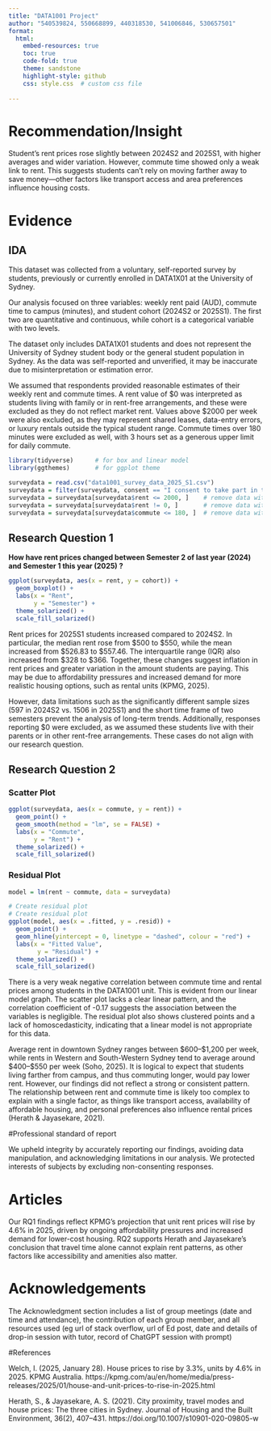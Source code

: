 ---
title: "DATA1001 Project"
author: "540539824, 550668899, 440318530, 541006846, 530657501"  
format: 
  html:
    embed-resources: true
    toc: true
    code-fold: true
    theme: sandstone
    highlight-style: github
    css: style.css  # custom css file
    
---

# Recommendation/Insight

Student's rent prices rose slightly between 2024S2 and 2025S1, with higher averages and wider variation. However, commute time showed only a weak link to rent. This suggests students can’t rely on moving farther away to save money—other factors like transport access and area preferences influence housing costs.

# Evidence

## IDA

This dataset was collected from a voluntary, self-reported survey by students, previously or currently enrolled in DATA1X01 at the University of Sydney. 

Our analysis focused on three variables: weekly rent paid (AUD), commute time to campus (minutes), and student cohort (2024S2 or 2025S1). The first two are quantitative and continuous, while cohort is a categorical variable with two levels. 

The dataset only includes DATA1X01 students and does not represent the University of Sydney student body or the general student population in Sydney. As the data was self-reported and unverified, it may be inaccurate due to misinterpretation or estimation error.

We assumed that respondents provided reasonable estimates of their weekly rent and commute times. A rent value of \$0 was interpreted as students living with family or in rent-free arrangements, and these were excluded as they do not reflect market rent. Values above \$2000 per week were also excluded, as they may represent shared leases, data-entry errors, or luxury rentals outside the typical student range. Commute times over 180 minutes were excluded as well, with 3 hours set as a generous upper limit for daily commute.

```{r, warning = FALSE, message = FALSE}
library(tidyverse)      # for box and linear model
library(ggthemes)       # for ggplot theme

surveydata = read.csv("data1001_survey_data_2025_S1.csv")     
surveydata = filter(surveydata, consent == "I consent to take part in the study") # remove students who did not consent to take part in the study
surveydata = surveydata[surveydata$rent <= 2000, ]    # remove data with rent greater than 2000
surveydata = surveydata[surveydata$rent != 0, ]       # remove data with 0 rent
surveydata = surveydata[surveydata$commute <= 180, ]  # remove data with commute time greater than 180 minutes
```




## Research Question 1

**How have rent prices changed between Semester 2 of last year (2024) and Semester 1 this year (2025) ?**

```{r}
ggplot(surveydata, aes(x = rent, y = cohort)) +
  geom_boxplot() +
  labs(x = "Rent",
       y = "Semester") +
  theme_solarized() +
  scale_fill_solarized()
```

Rent prices for 2025S1 students increased compared to 2024S2. In particular, the median rent rose from \$500 to \$550, while the mean increased from \$526.83 to \$557.46. The interquartile range (IQR) also increased from \$328 to \$366. Together, these changes suggest inflation in rent prices and greater variation in the amount students are paying. This may be due to affordability pressures and increased demand for more realistic housing options, such as rental units (KPMG, 2025).

However, data limitations such as the significantly different sample sizes (597 in 2024S2 vs. 1506 in 2025S1) and the short time frame of two semesters prevent the analysis of long-term trends. Additionally, responses reporting \$0 were excluded, as we assumed these students live with their parents or in other rent-free arrangements. These cases do not align with our research question.


## Research Question 2

:::: {.panel-tabset}
### Scatter Plot
```{r, warning = FALSE, message = FALSE}
ggplot(surveydata, aes(x = commute, y = rent)) +
  geom_point() +
  geom_smooth(method = "lm", se = FALSE) +
  labs(x = "Commute",
       y = "Rent") +
  theme_solarized() +
  scale_fill_solarized()
```

### Residual Plot
```{r, warning = FALSE, message = FALSE}
model = lm(rent ~ commute, data = surveydata)

# Create residual plot
# Create residual plot
ggplot(model, aes(x = .fitted, y = .resid)) +
  geom_point() +
  geom_hline(yintercept = 0, linetype = "dashed", colour = "red") +
  labs(x = "Fitted Value",
        y = "Residual") +
  theme_solarized() +
  scale_fill_solarized()
```
::::

There is a very weak negative correlation between commute time and rental prices among students in the DATA1001 unit. This is evident from our linear model graph. The scatter plot lacks a clear linear pattern, and the correlation coefficient of -0.17 suggests the association between the variables is negligible. The residual plot also shows clustered points and a lack of homoscedasticity, indicating that a linear model is not appropriate for this data.

Average rent in downtown Sydney ranges between \$600–\$1,200 per week, while rents in Western and South-Western Sydney tend to average around \$400–\$550 per week (Soho, 2025). It is logical to expect that students living farther from campus, and thus commuting longer, would pay lower rent. However, our findings did not reflect a strong or consistent pattern. The relationship between rent and commute time is likely too complex to explain with a single factor, as things like transport access, availability of affordable housing, and personal preferences also influence rental prices (Herath & Jayasekare, 2021).



#Professional standard of report

We upheld integrity by accurately reporting our findings, avoiding data manipulation, and  acknowledging limitations in our analysis. We protected interests of subjects by excluding non-consenting responses.


# Articles

Our RQ1 findings reflect KPMG’s projection that unit rent prices will rise by 4.6% in 2025, driven by ongoing affordability pressures and increased demand for lower-cost housing. RQ2 supports Herath and Jayasekare’s conclusion that travel time alone cannot explain rent patterns, as other factors like accessibility and amenities also matter.

# Acknowledgements

The Acknowledgment section includes a list of group meetings (date and time and attendance), the contribution of each group member, and all resources used (eg url of stack overflow, url of Ed post, date and details of drop-in session with tutor, record of ChatGPT session with prompt)
 
#References 

Welch, I. (2025, January 28). House prices to rise by 3.3%, units by 4.6% in 2025. KPMG Australia. https://kpmg.com/au/en/home/media/press-releases/2025/01/house-and-unit-prices-to-rise-in-2025.html

Herath, S., & Jayasekare, A. S. (2021). City proximity, travel modes and house prices: The three cities in Sydney. Journal of Housing and the Built Environment, 36(2), 407–431. https://doi.org/10.1007/s10901-020-09805-w


